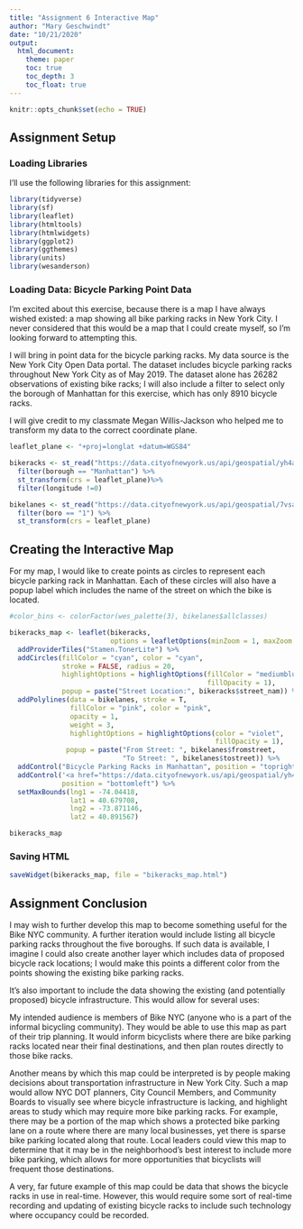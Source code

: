 ```yaml
---
title: "Assignment 6 Interactive Map"
author: "Mary Geschwindt"
date: "10/21/2020"
output:
  html_document:
    theme: paper
    toc: true
    toc_depth: 3
    toc_float: true
---
```


```r
knitr::opts_chunk$set(echo = TRUE)
```

## Assignment Setup

### Loading Libraries

I'll use the following libraries for this assignment:

```r
library(tidyverse)
library(sf)
library(leaflet)
library(htmltools)
library(htmlwidgets)
library(ggplot2)
library(ggthemes)
library(units)
library(wesanderson)
```

### Loading Data: Bicycle Parking Point Data

I'm excited about this exercise, because there is a map I have always wished existed: a map showing all bike parking racks in New York City. I never considered that this would be a map that I could create myself, so I'm looking forward to attempting this.

I will bring in point data for the bicycle parking racks. My data source is the New York City Open Data portal. The dataset includes bicycle parking racks throughout New York City as of May 2019. The dataset alone has 26282 observations of existing bike racks; I will also include a filter to select only the borough of Manhattan for this exercise, which has only 8910 bicycle racks.

I will give credit to my classmate Megan Willis-Jackson who helped me to transform my data to the correct coordinate plane.

```r
leaflet_plane <- "+proj=longlat +datum=WGS84"

bikeracks <- st_read("https://data.cityofnewyork.us/api/geospatial/yh4a-g3fj?method=export&format=GeoJSON") %>%
  filter(borough == "Manhattan") %>%
  st_transform(crs = leaflet_plane)%>%
  filter(longitude !=0)

bikelanes <- st_read("https://data.cityofnewyork.us/api/geospatial/7vsa-caz7?method=export&format=GeoJSON") %>%
  filter(boro == "1") %>%
  st_transform(crs = leaflet_plane)
```

## Creating the Interactive Map

For my map, I would like to create points as circles to represent each bicycle parking rack in Manhattan. Each of these circles will also have a popup label which includes the name of the street on which the bike is located.

```r
#color_bins <- colorFactor(wes_palette(3), bikelanes$allclasses)

bikeracks_map <- leaflet(bikeracks,
                         options = leafletOptions(minZoom = 1, maxZoom = 30)) %>%
  addProviderTiles("Stamen.TonerLite") %>%
  addCircles(fillColor = "cyan", color = "cyan",
             stroke = FALSE, radius = 20,
             highlightOptions = highlightOptions(fillColor = "mediumblue",
                                                 fillOpacity = 1),
             popup = paste("Street Location:", bikeracks$street_nam)) %>%
  addPolylines(data = bikelanes, stroke = T,
               fillColor = "pink", color = "pink",
               opacity = 1,
               weight = 3,
               highlightOptions = highlightOptions(color = "violet",
                                                   fillOpacity = 1),
              popup = paste("From Street: ", bikelanes$fromstreet,
                            "To Street: ", bikelanes$tostreet)) %>%
  addControl("Bicycle Parking Racks in Manhattan", position = "topright") %>%
  addControl('<a href="https://data.cityofnewyork.us/api/geospatial/yh4a-g3fj?method=export&format=GeoJSON">Data source</a>',
             position = "bottomleft") %>%
  setMaxBounds(lng1 = -74.04418,
               lat1 = 40.679708,
               lng2 = -73.871146,
               lat2 = 40.891567)

bikeracks_map
```

### Saving HTML

```r
saveWidget(bikeracks_map, file = "bikeracks_map.html")
```


## Assignment Conclusion

I may wish to further develop this map to become something useful for the Bike NYC community. A further iteration would include listing all bicycle parking racks throughout the five boroughs. If such data is available, I imagine I could also create another layer which includes data of proposed bicycle rack locations; I would make this points a different color from the points showing the existing bike parking racks.

It's also important to include the data showing the existing (and potentially proposed) bicycle infrastructure. This would allow for several uses:

My intended audience is members of Bike NYC (anyone who is a part of the informal bicycling community). They would be able to use this map as part of their trip planning. It would inform bicyclists where there are bike parking racks located near their final destinations, and then plan routes directly to those bike racks.

Another means by which this map could be interpreted is by people making decisions about transportation infrastructure in New York City. Such a map would allow NYC DOT planners, City Council Members, and Community Boards to visually see where bicycle infrastructure is lacking, and highlight areas to study which may require more bike parking racks. For example, there may be a portion of the map which shows a protected bike parking lane on a route where there are many local businesses, yet there is sparse bike parking located along that route. Local leaders could view this map to determine that it may be in the neighborhood's best interest to include more bike parking, which allows for more opportunities that bicyclists will frequent those destinations.

A very, far future example of this map could be data that shows the bicycle racks in use in real-time. However, this would require some sort of real-time recording and updating of existing bicycle racks to include such technology where occupancy could be recorded.